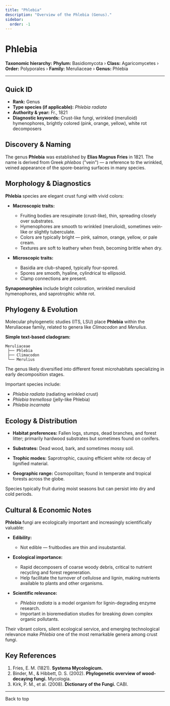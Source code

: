 ```yaml
---
title: "Phlebia"
description: "Overview of the Phlebia (Genus)."
sidebar:
  order: -1
---
```



# Phlebia <Badge variant="note" text="Genus" />

**Taxonomic hierarchy:** **Phylum:** Basidiomycota › **Class:** Agaricomycetes › **Order:** Polyporales › **Family:** Meruliaceae › **Genus:** Phlebia

---

## Quick ID
* **Rank:** Genus  
* **Type species (if applicable):** _Phlebia radiata_  
* **Authority & year:** Fr., 1821  
* **Diagnostic keywords:** Crust-like fungi, wrinkled (merulioid) hymenophores, brightly colored (pink, orange, yellow), white rot decomposers  

## Discovery & Naming
The genus **Phlebia** was established by **Elias Magnus Fries** in 1821. The name is derived from Greek _phlebos_ ("vein") — a reference to the wrinkled, veined appearance of the spore-bearing surfaces in many species.

## Morphology & Diagnostics
**Phlebia** species are elegant crust fungi with vivid colors:

- **Macroscopic traits:**
  - Fruiting bodies are resupinate (crust-like), thin, spreading closely over substrates.
  - Hymenophores are smooth to wrinkled (merulioid), sometimes vein-like or slightly tuberculate.
  - Colors are typically bright — pink, salmon, orange, yellow, or pale cream.
  - Textures are soft to leathery when fresh, becoming brittle when dry.

- **Microscopic traits:**
  - Basidia are club-shaped, typically four-spored.
  - Spores are smooth, hyaline, cylindrical to ellipsoid.
  - Clamp connections are present.

**Synapomorphies** include bright coloration, wrinkled merulioid hymenophores, and saprotrophic white rot.

## Phylogeny & Evolution
Molecular phylogenetic studies (ITS, LSU) place **Phlebia** within the Meruliaceae family, related to genera like _Climacodon_ and _Merulius_.

**Simple text-based cladogram:**
```
Meruliaceae
 ├── Phlebia
 ├── Climacodon
 └── Merulius
```
The genus likely diversified into different forest microhabitats specializing in early decomposition stages.

Important species include:

- _Phlebia radiata_ (radiating wrinkled crust)
- _Phlebia tremellosa_ (jelly-like Phlebia)
- _Phlebia incarnata_

## Ecology & Distribution
- **Habitat preferences:** Fallen logs, stumps, dead branches, and forest litter; primarily hardwood substrates but sometimes found on conifers.
- **Substrates:** Dead wood, bark, and sometimes mossy soil.
- **Trophic modes:** Saprotrophic, causing efficient white rot decay of lignified material.

- **Geographic range:** Cosmopolitan; found in temperate and tropical forests across the globe.

Species typically fruit during moist seasons but can persist into dry and cold periods.

## Cultural & Economic Notes
**Phlebia** fungi are ecologically important and increasingly scientifically valuable:

- **Edibility:**
  - Not edible — fruitbodies are thin and insubstantial.

- **Ecological importance:**
  - Rapid decomposers of coarse woody debris, critical to nutrient recycling and forest regeneration.
  - Help facilitate the turnover of cellulose and lignin, making nutrients available to plants and other organisms.

- **Scientific relevance:**
  - _Phlebia radiata_ is a model organism for lignin-degrading enzyme research.
  - Important in bioremediation studies for breaking down complex organic pollutants.

Their vibrant colors, silent ecological service, and emerging technological relevance make _Phlebia_ one of the most remarkable genera among crust fungi.

## Key References
1. Fries, E. M. (1821). **Systema Mycologicum.**  
2. Binder, M., & Hibbett, D. S. (2002). **Phylogenetic overview of wood-decaying fungi.** Mycologia.  
3. Kirk, P. M., et al. (2008). **Dictionary of the Fungi.** CABI.

---

<LinkButton href="#top" variant="minimal" icon="arrow-up">
  Back to top
</LinkButton>
